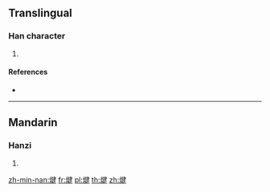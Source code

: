 ==Translingual==

===Han character===
{{Han char|rn=86|rad=火|as=09|sn=13|four=95840|canj=FNKQ}}

# {{defn|Han|sort=火09}}

====References====
* {{Han ref|kx=0677.240|dkj=19216|hdz=32211.070|uh=7161|ud=29025|bh=DE76|bd=56950}}

----

==Mandarin==

===Hanzi===
{{cmn-hanzi|pin=[[xìn]] ([[xin4]]), [[xiū]] ([[xiu1]]), [[xù]] ([[xu4]])|wg=hsin<sup>4</sup>, hsiu<sup>1</sup>, hsü<sup>4</sup>}}

# {{defn|lang=cmn|sort=火09}}

[[zh-min-nan:煡]]
[[fr:煡]]
[[pl:煡]]
[[th:煡]]
[[zh:煡]]